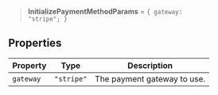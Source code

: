 > **InitializePaymentMethodParams** = <code>\{ gateway: "stripe"; \}</code>

## Properties

| Property                       | Type       | Description                 |
| ------------------------------ | ---------- | --------------------------- |
| <a id="gateway"></a> `gateway` | `"stripe"` | The payment gateway to use. |
